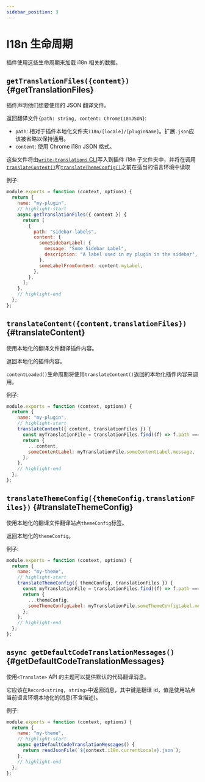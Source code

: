 ```yaml
---
sidebar_position: 3
---
```


# I18n 生命周期

插件使用这些生命周期来加载 i18n 相关的数据。

## `getTranslationFiles({content})` {#getTranslationFiles}

插件声明他们想要使用的 JSON 翻译文件。

返回翻译文件`{path: string, content: ChromeI18nJSON}`:

- `path`: 相对于插件本地化文件夹`i18n/[locale]/[pluginName]`。扩展`.json`应该被省略以保持通用。
- `content`: 使用 Chrome i18n JSON 格式。

这些文件将由[`write-translations` CLI](../../cli.mdx#docusaurus-write-translations-sitedir)写入到插件 i18n 子文件夹中，并将在调用[`translateContent()`](#translateContent)和[`translateThemeConfig()`](#translateThemeConfig)之前在适当的语言环境中读取

例子:

```js
module.exports = function (context, options) {
  return {
    name: "my-plugin",
    // highlight-start
    async getTranslationFiles({ content }) {
      return [
        {
          path: "sidebar-labels",
          content: {
            someSidebarLabel: {
              message: "Some Sidebar Label",
              description: "A label used in my plugin in the sidebar",
            },
            someLabelFromContent: content.myLabel,
          },
        },
      ];
    },
    // highlight-end
  };
};
```

## `translateContent({content,translationFiles})` {#translateContent}

使用本地化的翻译文件翻译插件内容。

返回本地化的插件内容。

`contentLoaded()`生命周期将使用`translateContent()`返回的本地化插件内容来调用。

例子:

```js
module.exports = function (context, options) {
  return {
    name: "my-plugin",
    // highlight-start
    translateContent({ content, translationFiles }) {
      const myTranslationFile = translationFiles.find((f) => f.path === "myTranslationFile");
      return {
        ...content,
        someContentLabel: myTranslationFile.someContentLabel.message,
      };
    },
    // highlight-end
  };
};
```

## `translateThemeConfig({themeConfig,translationFiles})` {#translateThemeConfig}

使用本地化的翻译文件翻译站点`themeConfig`标签。

返回本地化的`themeConfig`。

例子:

```js
module.exports = function (context, options) {
  return {
    name: "my-theme",
    // highlight-start
    translateThemeConfig({ themeConfig, translationFiles }) {
      const myTranslationFile = translationFiles.find((f) => f.path === "myTranslationFile");
      return {
        ...themeConfig,
        someThemeConfigLabel: myTranslationFile.someThemeConfigLabel.message,
      };
    },
    // highlight-end
  };
};
```

## `async getDefaultCodeTranslationMessages()` {#getDefaultCodeTranslationMessages}

使用`<Translate>` API 的主题可以提供默认的代码翻译消息。

它应该在`Record<string, string>`中返回消息，其中键是翻译 id，值是使用站点当前语言环境本地化的消息(不含描述)。

例子:

```js
module.exports = function (context, options) {
  return {
    name: "my-theme",
    // highlight-start
    async getDefaultCodeTranslationMessages() {
      return readJsonFile(`${context.i18n.currentLocale}.json`);
    },
    // highlight-end
  };
};
```
